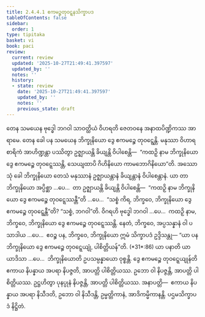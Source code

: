 ```yaml
---
title: 2.4.4.1 ဧကမဉ္စတုဝဋ္ဋနသိက္ခာပဒ
tableOfContents: false
sidebar:
  order: 1
type: tipitaka
basket: vi
book: paci
review:
  current: review
  updated: '2025-10-27T21:49:41.397597'
  updated_by: ''
  notes: ''
  history:
  - state: review
    date: '2025-10-27T21:49:41.397597'
    updated_by: ''
    notes: ''
    previous_state: draft
---
```



<ReviewStatus review={frontmatter.review} showDetails={true} />

<HypothesisAnnotation frontmatter={frontmatter} />

<DynamicBreadcrumb />

<Division number="932" book="paci" e="ch" v="2" p="378">

<Paragraph number="2885" book="paci">
တေန သမယေန ဗုဒ္ဓေါ ဘဂဝါ သာဝတ္ထိယံ ဝိဟရတိ ဇေတဝနေ အနာထပိဏ္ဍိကဿ အာရာမေ. တေန ခေါ ပန သမယေန ဘိက္ခုနိယော ဒွေ ဧကမဉ္စေ တုဝဋ္ဋေန္တိ. မနုဿာ ဝိဟာရစာရိကံ အာဟိဏ္ဍန္တာ ပဿိတွာ ဥဇ္ဈာယန္တိ ခိယျန္တိ ဝိပါစေန္တိ—  “ကထဉှိ နာမ ဘိက္ခုနိယော ဒွေ ဧကမဉ္စေ တုဝဋ္ဋေဿန္တိ, သေယျထာပိ ဂိဟိနိယော ကာမဘောဂိနိယော”တိ.
</Paragraph>

<Paragraph number="2886" book="paci">
အဿောသုံ ခေါ ဘိက္ခုနိယော တေသံ မနုဿာနံ ဥဇ္ဈာယန္တာနံ ခိယျန္တာနံ ဝိပါစေန္တာနံ. ယာ တာ ဘိက္ခုနိယော အပ္ပိစ္ဆာ …ပေ…  တာ ဥဇ္ဈာယန္တိ ခိယျန္တိ ဝိပါစေန္တိ—  “ကထဉှိ နာမ ဘိက္ခုနိယော ဒွေ ဧကမဉ္စေ တုဝဋ္ဋေဿန္တီ”တိ …ပေ…  “သစ္စံ ကိရ, ဘိက္ခဝေ, ဘိက္ခုနိယော ဒွေ ဧကမဉ္စေ တုဝဋ္ဋေန္တီ”တိ? “သစ္စံ, ဘဂဝါ”တိ. ဝိဂရဟိ ဗုဒ္ဓေါ ဘဂဝါ …ပေ…  ကထဉှိ နာမ, ဘိက္ခဝေ, ဘိက္ခုနိယော ဒွေ ဧကမဉ္စေ တုဝဋ္ဋေဿန္တိ. နေတံ, ဘိက္ခဝေ, အပ္ပသန္နာနံ ဝါ ပသာဒါယ …ပေ…  ဧဝဉ္စ ပန, ဘိက္ခဝေ, ဘိက္ခုနိယော ဣမံ သိက္ခာပဒံ ဥဒ္ဒိသန္တု—
</Paragraph>

</Division>
<Division number="933" book="paci" e="ch" v="2" p="379">

<Paragraph number="2887" book="paci">
<Emphasis>“ယာ ပန ဘိက္ခုနိယော ဒွေ ဧကမဉ္စေ တုဝဋ္ဋေယျုံ, ပါစိတ္တိယန်”</Emphasis>တိ. (*31*:<Emphasis>86</Emphasis>)
</Paragraph>

</Division>
<Division number="934" book="paci" e="ch" v="2" p="379">

<Paragraph number="2888" book="paci">
<Emphasis>ယာ ပနာ</Emphasis>တိ ယာ ယာဒိသာ …ပေ…  <Emphasis>ဘိက္ခုနိယော</Emphasis>တိ ဥပသမ္ပန္နာယော ဝုစ္စန္တိ.
</Paragraph>

<Paragraph number="2889" book="paci">
<Emphasis>ဒွေ ဧကမဉ္စေ တုဝဋ္ဋေယျုန်</Emphasis>တိ ဧကာယ နိပန္နာယ အပရာ နိပဇ္ဇတိ, အာပတ္တိ ပါစိတ္တိယဿ. ဥဘော ဝါ နိပဇ္ဇန္တိ, အာပတ္တိ ပါစိတ္တိယဿ. ဥဋ္ဌဟိတွာ ပုနပ္ပုနံ နိပဇ္ဇန္တိ, အာပတ္တိ ပါစိတ္တိယဿ.
</Paragraph>

</Division>
<Division number="935" book="paci" e="ch" v="2" p="379">

<Paragraph number="2890" book="paci">
အနာပတ္တိ—  ဧကာယ နိပန္နာယ အပရာ နိသီဒတိ, ဥဘော ဝါ နိသီဒန္တိ, ဥမ္မတ္တိကာနံ, အာဒိကမ္မိကာနန္တိ.

</Paragraph>
</Division>

<Paragraph number="2891" type="center" book="paci">
ပဌမသိက္ခာပဒံ နိဋ္ဌိတံ.
</Paragraph>